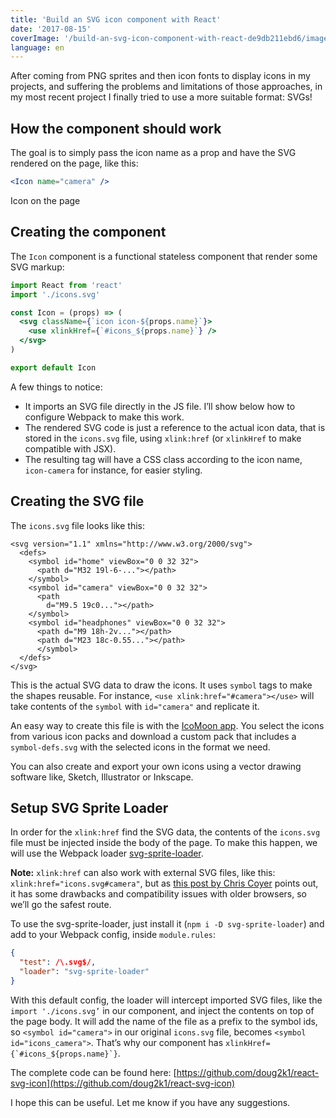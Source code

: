 ```yaml
---
title: 'Build an SVG icon component with React'
date: '2017-08-15'
coverImage: '/build-an-svg-icon-component-with-react-de9db211ebd6/images/svg-icon-1.png'
language: en
---
```


After coming from PNG sprites and then icon fonts to display icons in my projects, and suffering the problems and limitations of those approaches, in my most recent project I finally tried to use a more suitable format: SVGs!

<PostImage
  src="/build-an-svg-icon-component-with-react-de9db211ebd6/images/svg-icon-1.png"
  width="1180"
  height="944"
  alt=""
/>

## How the component should work

The goal is to simply pass the icon name as a prop and have the SVG rendered on the page, like this:

```jsx
<Icon name="camera" />
```

<PostImage
  src="/build-an-svg-icon-component-with-react-de9db211ebd6/images/svg-icon-2.png"
  width="94"
  height="88"
  alt=""
/>

Icon on the page

## Creating the component

The `Icon` component is a functional stateless component that render some SVG markup:

```jsx
import React from 'react'
import './icons.svg'

const Icon = (props) => (
  <svg className={`icon icon-${props.name}`}>
    <use xlinkHref={`#icons_${props.name}`} />
  </svg>
)

export default Icon
```

A few things to notice:

- It imports an SVG file directly in the JS file. I’ll show below how to configure Webpack to make this work.
- The rendered SVG code is just a reference to the actual icon data, that is stored in the `icons.svg` file, using `xlink:href` (or `xlinkHref` to make compatible with JSX).
- The resulting tag will have a CSS class according to the icon name, `icon-camera` for instance, for easier styling.

## Creating the SVG file

The `icons.svg` file looks like this:

```markup
<svg version="1.1" xmlns="http://www.w3.org/2000/svg">
  <defs>
    <symbol id="home" viewBox="0 0 32 32">
      <path d="M32 19l-6-..."></path>
    </symbol>
    <symbol id="camera" viewBox="0 0 32 32">
      <path
        d="M9.5 19c0..."></path>
    </symbol>
    <symbol id="headphones" viewBox="0 0 32 32">
      <path d="M9 18h-2v..."></path>
      <path d="M23 18c-0.55..."></path>
      </symbol>
  </defs>
</svg>
```

This is the actual SVG data to draw the icons. It uses `symbol` tags to make the shapes reusable. For instance, `<use xlink:href="#camera"></use>` will take contents of the `symbol` with `id="camera"` and replicate it.

An easy way to create this file is with the [IcoMoon app](https://icomoon.io/app). You select the icons from various icon packs and download a custom pack that includes a `symbol-defs.svg` with the selected icons in the format we need.

You can also create and export your own icons using a vector drawing software like, Sketch, Illustrator or Inkscape.

## Setup SVG Sprite Loader

In order for the `xlink:href` find the SVG data, the contents of the `icons.svg` file must be injected inside the body of the page. To make this happen, we will use the Webpack loader [svg-sprite-loader](https://github.com/kisenka/svg-sprite-loader).

**Note:** `xlink:href` can also work with external SVG files, like this: `xlink:href="icons.svg#camera"`, but as [this post by Chris Coyer](https://css-tricks.com/svg-use-with-external-reference-take-2/) points out, it has some drawbacks and compatibility issues with older browsers, so we’ll go the safest route.

To use the svg-sprite-loader, just install it (`npm i -D svg-sprite-loader`) and add to your Webpack config, inside `module.rules`:

```json
{
  "test": /\.svg$/,
  "loader": "svg-sprite-loader"
}
```

With this default config, the loader will intercept imported SVG files, like the `import './icons.svg’` in our component, and inject the contents on top of the page body. It will add the name of the file as a prefix to the symbol ids, so `<symbol id="camera">` in our original `icons.svg` file, becomes `<symbol id="icons_camera">`. That’s why our component has `` xlinkHref={`#icons_${props.name}`} ``.

The complete code can be found here: [https://github.com/doug2k1/react-svg-icon](https://github.com/doug2k1/react-svg-icon)

I hope this can be useful. Let me know if you have any suggestions.
